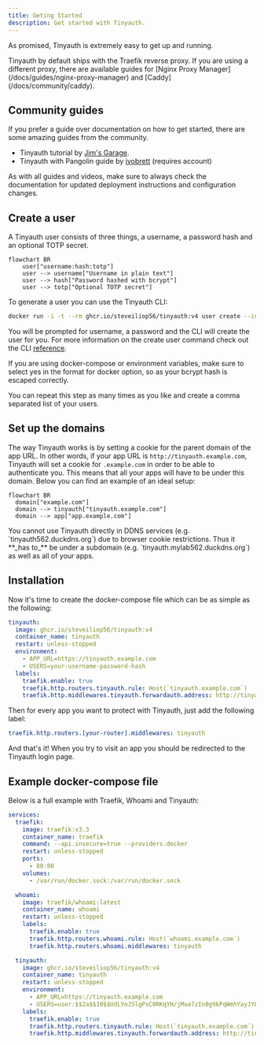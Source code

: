 ```yaml
---
title: Geting Started
description: Get started with Tinyauth.
---
```


As promised, Tinyauth is extremely easy to get up and running.

<Callout type="info">
  Tinyauth by default ships with the Traefik reverse proxy. If you are using a
  different proxy, there are available guides for [Nginx Proxy
  Manager](/docs/guides/nginx-proxy-manager) and [Caddy](/docs/community/caddy).
</Callout>

## Community guides

If you prefer a guide over documentation on how to get started, there are some amazing guides from the community.

- Tinyauth tutorial by [Jim's Garage](https://youtube.com/watch?v=qmlHirOpzpc).
- Tinyauth with Pangolin guide by [ivobrett](https://forum.hhf.technology/t/implementing-external-authentication-in-pangolin-using-tinyauth-and-the-middleware-manager/1417) (requires account)

<Callout type="warning">
  As with all guides and videos, make sure to always check the documentation for
  updated deployment instructions and configuration changes.
</Callout>

## Create a user

A Tinyauth user consists of three things, a username, a password hash and an optional TOTP secret.

```mermaid
flowchart BR
    user["username:hash:totp"]
    user --> username["Username in plain text"]
    user --> hash["Password hashed with bcrypt"]
    user --> totp["Optional TOTP secret"]
```

To generate a user you can use the Tinyauth CLI:

```sh
docker run -i -t --rm ghcr.io/steveiliop56/tinyauth:v4 user create --interactive
```

You will be prompted for username, a password and the CLI will create the user for you. For more information on the create user command check out the CLI [reference](/docs/reference/cli.md#create-user-command).

<Callout type="info">
  If you are using docker-compose or environment variables, make sure to select
  yes in the format for docker option, so as your bcrypt hash is escaped
  correctly.
</Callout>

You can repeat this step as many times as you like and create a comma separated list of your users.

## Set up the domains

The way Tinyauth works is by setting a cookie for the parent domain of the app URL. In other words, if your app URL is `http://tinyauth.example.com`, Tinyauth will set a cookie for `.example.com` in order to be able to authenticate you. This means that all your apps will have to be under this domain. Below you can find an example of an ideal setup:

```mermaid
flowchart BR
  domain["example.com"]
  domain --> tinyauth["tinyauth.example.com"]
  domain --> app["app.example.com"]
```

<Callout type="warning">
  You cannot use Tinyauth directly in DDNS services (e.g.
  `tinyauth562.duckdns.org`) due to browser cookie restrictions. Thus it **_has
  to_** be under a subdomain (e.g. `tinyauth.mylab562.duckdns.org`) as well as
  all of your apps.
</Callout>

## Installation

Now it's time to create the docker-compose file which can be as simple as the following:

```yaml
tinyauth:
  image: ghcr.io/steveiliop56/tinyauth:v4
  container_name: tinyauth
  restart: unless-stopped
  environment:
    - APP_URL=https://tinyauth.example.com
    - USERS=your-username-password-hash
  labels:
    traefik.enable: true
    traefik.http.routers.tinyauth.rule: Host(`tinyauth.example.com`)
    traefik.http.middlewares.tinyauth.forwardauth.address: http://tinyauth:3000/api/auth/traefik
```

Then for every app you want to protect with Tinyauth, just add the following label:

```yaml
traefik.http.routers.[your-router].middlewares: tinyauth
```

And that's it! When you try to visit an app you should be redirected to the Tinyauth login page.

## Example docker-compose file

Below is a full example with Traefik, Whoami and Tinyauth:

```yaml
services:
  traefik:
    image: traefik:v3.3
    container_name: traefik
    command: --api.insecure=true --providers.docker
    restart: unless-stopped
    ports:
      - 80:80
    volumes:
      - /var/run/docker.sock:/var/run/docker.sock

  whoami:
    image: traefik/whoami:latest
    container_name: whoami
    restart: unless-stopped
    labels:
      traefik.enable: true
      traefik.http.routers.whoami.rule: Host(`whoami.example.com`)
      traefik.http.routers.whoami.middlewares: tinyauth

  tinyauth:
    image: ghcr.io/steveiliop56/tinyauth:v4
    container_name: tinyauth
    restart: unless-stopped
    environment:
      - APP_URL=https://tinyauth.example.com
      - USERS=user:$$2a$$10$$UdLYoJ5lgPsC0RKqYH/jMua7zIn0g9kPqWmhYayJYLaZQ/FTmH2/u # user:password
    labels:
      traefik.enable: true
      traefik.http.routers.tinyauth.rule: Host(`tinyauth.example.com`)
      traefik.http.middlewares.tinyauth.forwardauth.address: http://tinyauth:3000/api/auth/traefik
```
